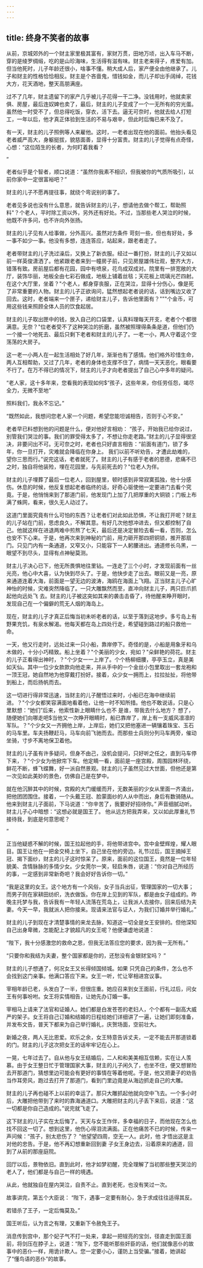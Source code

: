 ```yaml
---
---
---
```

title: 终身不笑者的故事
---



从前，京城郊外的一个财主家里极其富有，家财万贯，田地万顷，出入车马不断，穿的是绫罗绸缎，吃的是山珍海味，生活得有滋有味。财主老来得子，疼爱有加。但当他死时，儿子年龄还很小，啥事不懂。稍大成人后，家产便全由他继承了。儿子和财主的性格恰恰相反。财主是个吝啬鬼，惜钱如金，而儿子却出手阔绰，花钱大方，花天酒地，整天高朋满座。

过不了几年，财主遗留下的家产几乎被儿子花得一干二净。没钱用时，他就卖家俱、房屋，最后连奴婢也卖了，最后，财主的儿子变成了一个一无所有的穷光蛋。虽然他一时受不了，但总得吃饭，穿衣，活下去。逼无可奈时，他就去给人打短工，一年以后，他才真正体验到生活的不易与艰辛，但此时后悔已来不及了。

有一天，财主的儿子照例等人来雇他。这时，一老者出现在他的面前。他抬头看见老者威严高大，身躯挺拔，貌慈面善，显得十分富贵。财主的儿子觉得有点奇怪，心想：“这位陌生的长者，为何盯着我看？

”

老者似乎是个智者，顺口说道：“虽然你我素不相识，但我被你的气质所吸引，以前你家中一定很富裕吧？”

财主的儿子不愿再提往事，就绕个弯说别的事了。

老者见多说也没有什么意思，就告诉财主的儿子，想请他去做个帮工，帮助照料"？个老人，平时除工资以外，另外还有好处。不过，当那些老人哭泣的时候，他既不许多问，也不许向外张扬。

财主的儿子见有人给事做，分外高兴。虽然对方条件
苛刻一些，但也有好处，多一事不如少一事。他没有多想，连连答应，站起来，跟老者走了。

老者带财主的儿子洗过澡后，又换上了新衣服。经过一番打扮，财主的儿子又如以前一样英俊潇洒了。他紧跟老者来到一幢房子前，只见房屋雄伟壮观，整齐大方，错落有致。房前屋后都有花园，园中有喷泉，花鸟成双成对。院里有一排宽敞的大厅，装饰华丽，地板全由七彩石做成，地板上铺着丝毯；天花板上琉璃光芒四射。在这个大厅里，坐着？"个老人，都身穿丧服，正在哭泣，显得十分伤心，像是死了非常重要的人物。财主的儿子正欲询问，猛然想起老者说的话，话到嘴边又收了回去。这时，老者端来一个匣子，递给财主儿子，告诉他里面有？"""个金币，可用这些钱来照顾全体人员的饮食起居。

财主的儿子取出匣中的钱，放入自己的口袋里，认真料理每天开支，老者个个都很满意。无奈？"位老者受不了这种哭泣的折磨，虽然被照理得条条是道，但他们仍一个接一个地死去、最后只剩下老者和财主的儿子了。一老一小，两人守着这个空荡荡的大房子。

这一老一小两人在一起生活相处了好几年，渐渐也有了感情。他们格外珍惜生命，两人互相帮助，又过了几年，老者的身体也支撑不住了，病情一天天恶化，眼看要不行了。在万不得已的情况下，财主的儿子才向老者提出了自己心中多年的疑问。

“老人家，这十多年来，您看我的表现如何$“孩子，这些年来，你任劳任怨，竭尽全力，无微不至地”

照料我们，我永不忘记。”

“既然如此，我想问您老人家一个问题，希望您能坦诚相告，否则于心不安。”



老者早已料想到他的问题是什么，便对他好言相劝：
“孩子，开始我已给你说过，别管我们哭泣的事。我们的罪受得太多了，不想让你走老路。”财主的儿子显得很坚决，非要问出不可。无可奈之时，老者也只好直言相告：“前面有道门，锁了多年，你一旦打开，灾难就会降临在你身上。
我们以前不听劝告，才遭此劫难的，望你三思而行。”说完这话，老者就死了。财主的儿子有感于老者的恩德，悲痛不已之时，独自将他装殓，埋在花园里，与先前死去的？"位老人为伴。

财主的儿子埋葬了最后一位老人，回到屋里，顿时感到非常寂寞孤独，他十分感伤。休息的时候，他反复想起老者临终的话，好奇心驱使他一定要进门去看个究竟。于是，他悄悄来到了那道门前，他发现门上加了几把厚重的大铜锁；门板上布满了蛛网，看来，很久无人动过了。

这道门里面究竟有什么可怕的东西？让老者们对此如此恐惧，不让我打开呢？财主的儿子站在门前，思虑良久，不解其意。有好几次他想冲进去，但又都控制了自己。他就这样在进退两难中煎熬了七天，最后还是决定冒险去看一看，否则，怎么也安不下心来。于是，他再次来到神秘的门前，用力砸开那四把铜锁，推开那扇门。只见门内有一条通道，又窄又小，只能容下一人躬腰进出。通道修长乌黑，一眼望不到尽头，显得有点神秘莫测。

财主儿子决心已下，他无所畏惧地往里钻。一连走了三个小时，才发现前面有一丝光亮，他心中大喜，认为快到尽头了。于是，他快步走了出去。眼前又是一亮，原来通道连着大海，前面是一望无边的波涛，海鸥在海面上飞翔。正当财主儿子心旷神怡的时候，灾难突然降临了。一只大雕飘然而至，直冲向财主儿子，两只巨爪抓起他向远处飞
去。财主的儿子被这突如其来的袭击击昏了，待他醒来睁开眼时，发现自己在一个偏僻的荒无人烟的海岛上。

现在，财主的儿子才真正后悔当初未听老者的话，以至于落到这地步。多亏岛上有野果充饥，有泉水解渴。他每天都在岛上四处行走，希望碰到路过的船只救他一命。

一天，他又行走时，远处过来一只小船，靠岸停下。奇怪的是，小船是用象牙和乌木做的，十分小巧精致。船上坐着？"个美丽的少女，宛如？"朵鲜艳的荷花。财主的儿子正看得出神时，？"个少女一一上岸了。个个杨柳细腰，亭亭玉立，真是美如天仙。其中一位少女款款向他走来，并从手中的一个金丝小包里取出一套龙袍和一顶王冠，她自然地为他穿戴打扮好。接着，众少女一拥而上，拉拉扯扯，将他带到船上，而后扬帆而去。

这一切进行得非常迅速，当财主的儿子醒悟过来时，小船已在海中继续前进。？"个少女都笑容满面地看着他，让他一时不知所措。他也不敢说话，只是心里默想：“她们”后来，他索性新上眼睛什么也不
是谁，带我去什么地方？
想了，随便她们向哪走吧$当他又一次睁开眼睛时，船已靠岸了，岸上有一支威风凛凛的军队。？"个少女又一齐拥他上岸，上岸后，她们又把他塞进一辆镶着珠宝、玉石的马车里。车夫扬鞭赶马，马车向前飞驰而去。而那些士兵则分列马车两旁，催动坐骑，寸步不离地保卫着他。

财主的儿子虽有许多疑问，但身不由己，没机会提问，只好听之任之，直到马车停下来，？"个少女为他掀帘下车。他定睛一看，面前是一座宫殿，周围园林环绕，鲜花不断，蜂飞蝶舞，好一派自然景观。财主的儿子虽然见过大世面，但他还是第一次见如此美妙的景色，仿佛自己是在梦中。



就在他沉醉其中的时候，宫殿的大门缓缓而开，无数美丽的少女从里面一齐涌出，把他团团围住。接着，一个头戴王冠、脸蒙面纱的人从中而出，身后有数骑随从。他来到财主儿子面前，下马说道：“你辛苦了，我要好好招待你。”
声音细腻动听。财主儿子心中暗想：“这想必就是国王了。
他从远方把我弄来，又以如此厚重礼节接待我，到底是何意思呢？

”

正当他疑惑不解的时候，国王拉起他的手，将他带进宫中。宫中金壁辉煌，耀人眼目。国王让他在一把金交椅上坐下，自己坐在他的旁边。礼节过后，国王摘掉王冠、揭下面纱，财主的儿子这时惊呆了。原来，面前的这位国王，竟然是一位年轻貌美、含情脉脉的多情少女。少女莞尔一笑，轻启朱唇，说道：“你对自己所经历的事，一定感到非常新奇吧？我会好好告诉你一切。”

“我是这里的女王。这个地方有一个风俗，女子当兵出征，管理国家的一切大事；而男子则在家耕田纺织，洗衣做饭。你在岸上见到的军队，都是由女子组成的。昨晚主托梦与我，告诉我有一年轻人流落在荒岛上，让我派人去接你，回来后结为夫妻。今天一早，我就派人把你接来。现请来法官与证人，为我们订婚并举行婚礼。”

财主的儿子到现在才清楚事情的来龙去脉，知道这一切全是女王安排的。但他深知自己出身卑微，怎能配上才貌超凡的女王呢？他便谦虚地说道：

“陛下，我十分感激您的救命之恩，但我无法答应您的要求，因为我一无所有。”

“只要你和我结为夫妻，整个国家都是你的，还愁没有金银财宝吗？
”

财主的儿子想通了，何况女王又长得倾国倾城。如果
只凭自己的条件，怎么也不会找到这门亲事。他满口答应下来。女王一听，忙让宰相进宫议事。

宰相年龄已老，头发白了一半，但很庄重。她应召来到女王面前，行礼过后，问女王有何事吩咐。女王将实情相告，让她先办订婚一事。

宰相马上请来了法官和证婚人。她们都是白发苍苍的老妇人，个个都有一副高大威严的架子。女王将自己订婚和结婚的日程给她们详细讲了一遍，让她们即刻准备，并发布文告，普天下都来为自己举行婚礼，庆贺场面，空前壮大。

新婚之夜，两人无比恩爱。欢乐之余，女王特意告诉丈夫，一定不能去开那道锁着的门。财主的儿子这次把女王的话牢牢记在心上。

一晃，七年过去了。自从他与女王结婚后，二人和和美美相互信赖，实在让人羡慕。由于女王整日忙于管理国家大事，财主的儿子闲久了，也坐不住，便又想冒险去开那道门，猜想里边可能会有更好的事情在等着他呢。于是，他又把妻子的劝告当作耳旁风，跑过去打开了那道门，看到门里边竟是从海边抓走自己的大雕。

财主的儿子再也碰不上以前的幸运了。那只大雕抓起他就向空中飞去。一个多小时后，大雕把他带到了来时的靠海通道口。大雕把财主的儿子丢下来后，说道：“这一切都是你自己造成的。”说完就飞走了。

这下财主的儿子实在太后悔了。天天与女王作伴，多幸福的日子，而他现在怎么也找不回这一切了。想到这里，他伤心得泪流满面。正在他痛苦不已的时候，传来一声问候：“孩子，别太悲伤了？
”他望望四周，空无一人。此时，他
才悟出这是主对他的忠告。于是，他不再幻想重新回到妻
子女王身边去，沿着原来的通道，回到了从前的那座庭院。

回厅以后，景物依旧。直到此时，他才如梦初醒，完全理解了当初那些整天哭泣的老人了，他们都是与自己一样的境遇。

从此，他就独自在屋内哭泣，自责不止。直到老死，也没有笑过一次。

故事讲完，第五个大臣说：
“陛下，遇事一定要有耐心，急于求成往往适得其反。

若错杀了王子，一定后悔莫及。”

国王听后，认为言之有理，又重新下令赦免王子。

消息传到宫中，那个妃子气不打一处来，拿起一把锃亮的宝剑，径直走到国王面前，将剑压在脖子上，说道：“陛下，您不能听那些奸臣的话，他们就像恶仆的故事中的恶仆一样，用诡计欺人。您一定要小心，谨防上当受骗。”接着，她讲起了“懂鸟语的恶仆”的故事。